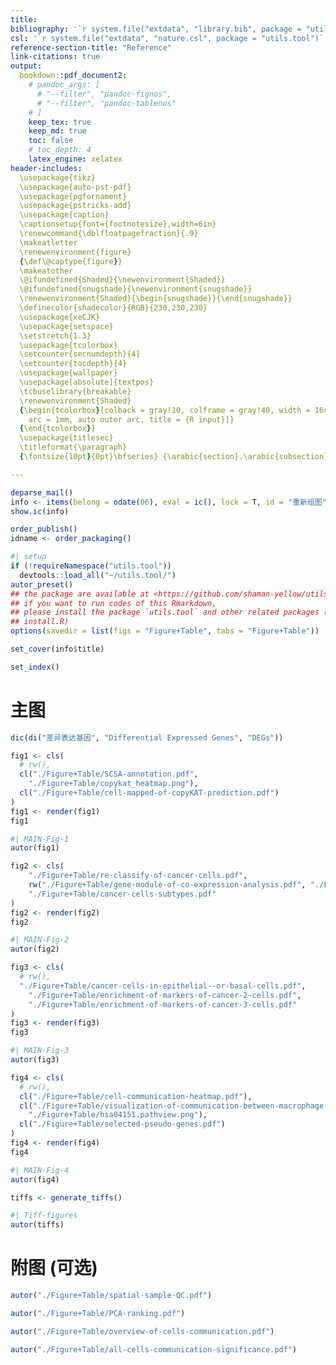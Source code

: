 ```yaml
---
title: 
bibliography: '`r system.file("extdata", "library.bib", package = "utils.tool")`'
csl: '`r system.file("extdata", "nature.csl", package = "utils.tool")`'
reference-section-title: "Reference"
link-citations: true
output:
  bookdown::pdf_document2:
    # pandoc_args: [
      # "--filter", "pandoc-fignos",
      # "--filter", "pandoc-tablenos"
    # ]
    keep_tex: true
    keep_md: true
    toc: false
    # toc_depth: 4
    latex_engine: xelatex
header-includes:
  \usepackage{tikz}
  \usepackage{auto-pst-pdf}
  \usepackage{pgfornament}
  \usepackage{pstricks-add}
  \usepackage{caption}
  \captionsetup{font={footnotesize},width=6in}
  \renewcommand{\dblfloatpagefraction}{.9}
  \makeatletter
  \renewenvironment{figure}
  {\def\@captype{figure}}
  \makeatother
  \@ifundefined{Shaded}{\newenvironment{Shaded}}
  \@ifundefined{snugshade}{\newenvironment{snugshade}}
  \renewenvironment{Shaded}{\begin{snugshade}}{\end{snugshade}}
  \definecolor{shadecolor}{RGB}{230,230,230}
  \usepackage{xeCJK}
  \usepackage{setspace}
  \setstretch{1.3} 
  \usepackage{tcolorbox}
  \setcounter{secnumdepth}{4}
  \setcounter{tocdepth}{4}
  \usepackage{wallpaper}
  \usepackage[absolute]{textpos}
  \tcbuselibrary{breakable}
  \renewenvironment{Shaded}
  {\begin{tcolorbox}[colback = gray!10, colframe = gray!40, width = 16cm,
    arc = 1mm, auto outer arc, title = {R input}]}
  {\end{tcolorbox}}
  \usepackage{titlesec}
  \titleformat{\paragraph}
  {\fontsize{10pt}{0pt}\bfseries} {\arabic{section}.\arabic{subsection}.\arabic{subsubsection}.\arabic{paragraph}} {1em} {} []

---
```



```r
deparse_mail()
info <- items(belong = odate(06), eval = ic(), lock = T, id = "重新组图")
show.ic(info)

order_publish()
idname <- order_packaging()
```

```r
#| setup
if (!requireNamespace("utils.tool"))
  devtools::load_all("~/utils.tool/")
autor_preset()
## the package are available at <https://github.com/shaman-yellow/utils.tool>
## if you want to run codes of this Rmarkdown,
## please install the package `utils.tool` and other related packages (run
## install.R)
options(savedir = list(figs = "Figure+Table", tabs = "Figure+Table"))
```

```r
set_cover(info$title)
```

```r
set_index()
```

# 主图 {#abstract}

```r
dic(di("差异表达基因", "Differential Expressed Genes", "DEGs"))

```

```r
fig1 <- cls(
  # rw(),
  cl("./Figure+Table/SCSA-annotation.pdf",
    "./Figure+Table/copykat_heatmap.png"),
  cl("./Figure+Table/cell-mapped-of-copyKAT-prediction.pdf")
)
fig1 <- render(fig1)
fig1
```

```r
#| MAIN-Fig-1
autor(fig1)
```

```r
fig2 <- cls(
    "./Figure+Table/re-classify-of-cancer-cells.pdf",
    rw("./Figure+Table/gene-module-of-co-expression-analysis.pdf", "./Figure+Table/pseudotime-add.pdf"),
    "./Figure+Table/cancer-cells-subtypes.pdf"
)
fig2 <- render(fig2)
fig2
```

```r
#| MAIN-Fig-2
autor(fig2)
```


```r
fig3 <- cls(
  # rw(),
  "./Figure+Table/cancer-cells-in-epithelial--or-basal-cells.pdf",
    "./Figure+Table/enrichment-of-markers-of-cancer-2-cells.pdf",
    "./Figure+Table/enrichment-of-markers-of-cancer-3-cells.pdf"
)
fig3 <- render(fig3)
fig3
```

```r
#| MAIN-Fig-3
autor(fig3)
```

```r
fig4 <- cls(
  # rw(),
  cl("./Figure+Table/cell-communication-heatmap.pdf"),
  cl("./Figure+Table/visualization-of-communication-between-macrophage-and-cancer-cells.pdf",
    "./Figure+Table/hsa04151.pathview.png"),
  cl("./Figure+Table/selected-pseudo-genes.pdf")
)
fig4 <- render(fig4)
fig4
```

```r
#| MAIN-Fig-4
autor(fig4)
```

```r
tiffs <- generate_tiffs()
```

```r
#| Tiff-figures
autor(tiffs)
```


# 附图  (可选) 

```r
autor("./Figure+Table/spatial-sample-QC.pdf")
```

```r
autor("./Figure+Table/PCA-ranking.pdf")
```

```r
autor("./Figure+Table/overview-of-cells-communication.pdf")
```

```r
autor("./Figure+Table/all-cells-communication-significance.pdf")
```

